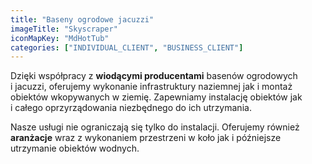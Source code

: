 ```yaml
---
title: "Baseny ogrodowe jacuzzi"
imageTitle: "Skyscraper"
iconMapKey: "MdHotTub"
categories: ["INDIVIDUAL_CLIENT", "BUSINESS_CLIENT"]
---
```


Dzięki współpracy z **wiodącymi producentami** basenów ogrodowych i jacuzzi, oferujemy wykonanie infrastruktury naziemnej jak i montaż obiektów wkopywanych w ziemię. Zapewniamy instalację obiektów jak i całego oprzyrządowania niezbędnego do ich utrzymania.

Nasze usługi nie ograniczają się tylko do instalacji. Oferujemy również **aranżacje** wraz z wykonaniem przestrzeni w koło jak i późniejsze utrzymanie obiektów wodnych.
